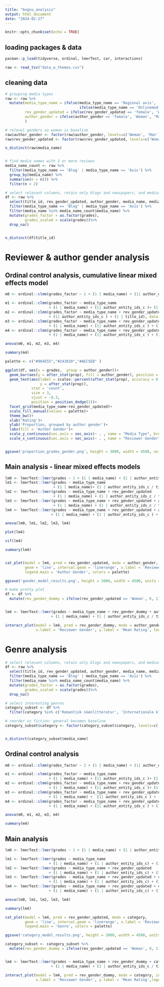 ```yaml
---
title: "bognu_analysis"
output: html_document
date: "2024-02-27"
---
```


```r
knitr::opts_chunk$set(echo = TRUE)
```

## loading packages & data
```r
pacman::p_load(tidyverse, ordinal, lmerTest, car, interactions)

raw <- read_tsv("data_w_themes.csv")

```


## cleaning data
```r


# grouping media types
raw <- raw %>% 
  mutate(media_type_name = ifelse(media_type_name == 'Regional avis', 'Avis', 
                                  ifelse(media_type_name == 'Onlinemedie uden citat', 'Blog', paste0(media_type_name))),
         rev_gender_updated = ifelse(rev_gender_updated == 'female', 'Woman', 'Man'),
         author_gender = ifelse(author_gender == 'female', 'Woman', 'Man')
         )

# relevel genders so woman is baseline 
raw$author_gender <- factor(raw$author_gender, levels=c('Woman', 'Man'))
raw$rev_gender_updated <- factor(raw$rev_gender_updated, levels=c('Woman', 'Man'))

n_distinct(raw$media_name)


# find media names with 3 or more reviews
media_name_count <- raw %>% 
  filter(media_type_name == 'Blog' | media_type_name == 'Avis') %>% 
  group_by(media_name) %>% 
  summarise(n = n()) %>% 
  filter(n > 2)

# select relevant columns, retain only blogs and newspapers, and medias with more than 3 reviews. Then remove NAs
df <- raw %>% 
  select(title_id, rev_gender_updated, author_gender, media_name, media_type_name, author_entity_ids_c, grades) %>% 
  filter(media_type_name == 'Blog' | media_type_name == 'Avis') %>% 
  filter(media_name %in% media_name_count$media_name) %>% 
  mutate(grades_factor = as.factor(grades),
         grades_scaled = scale(grades))%>% 
  drop_na()


n_distinct(df$title_id)
```


# Reviewer & author gender analysis

## Ordinal control analysis, cumulative linear mixed effects model
```r
m0 <- ordinal::clmm(grades_factor ~ 1 + (1 | media_name) + (1| author_entity_ids_c )+ (1 |  title_id), data = df)

m1 <- ordinal::clmm(grades_factor ~ media_type_name 
                    + (1 | media_name) + (1| author_entity_ids_c )+ (1 |  title_id), data = df)
m2 <- ordinal::clmm(grades_factor ~ media_type_name + rev_gender_updated + (1 | media_name) 
                    + (1| author_entity_ids_c ) + (1 | title_id), data = df)
m3 <- ordinal::clmm(grades_factor ~ media_type_name + rev_gender_updated + author_gender 
                    + (1 | media_name) + (1| author_entity_ids_c ) + (1 | title_id), data = df)
m4 <- ordinal::clmm(grades_factor ~ media_type_name + rev_gender_updated + author_gender + rev_gender_updated:author_gender 
                    + (1 | media_name) + (1| author_entity_ids_c ) + (1 |title_id), data = df)

anova(m0, m1, m2, m3, m4)

```

```r
summary(m4)

palette <- c("#904E55","#243010","#AEC5EB" )

ggplot(df, aes(x = grades,  group = author_gender))+
  geom_bar(aes(y = after_stat(prop), fill = author_gender), position = 'dodge', stat = 'count', color = 'black')+
  geom_text(aes(label = scales::percent(after_stat(prop), accuracy = 0.1),
                y = after_stat(prop)),
            stat = 'count',
            size = 3,
            vjust = -0.3,
            position = position_dodge(1))+
  facet_grid(media_type_name~rev_gender_updated)+
  scale_fill_manual(values = palette)+
  theme_bw()+
  xlab('Rating')+
  ylab('Proportion, grouped by author gender')+
  labs(fill = 'Author Gender')+
  scale_y_continuous(sec.axis = sec_axis(~ . , name = "Media Type", breaks = NULL, labels = NULL)) +
  scale_x_continuous(sec.axis = sec_axis(~ . , name = "Reviewer Gender", breaks = NULL, labels = NULL))


ggsave('proportion_grades_gender.png', height = 3000, width = 4500, units = 'px', dpi = 'print')
```

## Main analysis - linear mixed effects models 
```r

lm0 <- lmerTest::lmer(grades ~ 1 + (1 | media_name) + (1 | author_entity_ids_c / title_id), data = df)
lm1 <- lmerTest::lmer(grades ~ media_type_name  
                      + (1 | media_name)+ (1 | author_entity_ids_c / title_id), data = df)
lm2 <- lmerTest::lmer(grades ~ media_type_name + rev_gender_updated  
                      + (1 | media_name) + (1 | author_entity_ids_c / title_id), data = df)
lm3 <- lmerTest::lmer(grades ~ media_type_name + rev_gender_updated + author_gender 
                      + (1 | media_name) + (1 | author_entity_ids_c / title_id), data = df)
lm4 <- lmerTest::lmer(grades ~ media_type_name + rev_gender_updated + author_gender + rev_gender_updated:author_gender
                     + (1 | media_name) + (1 | author_entity_ids_c ) + ( 1| title_id), data = df)

anova(lm0, lm1, lm2, lm3, lm4)
```


```r
plot(lm4)

vif(lm4)

summary(lm4)


cat_plot(model = lm4, pred = rev_gender_updated, modx = author_gender, 
         geom = 'line', interval.geom = 'linerange', x.label = 'Reviewer Gender', y.label = 'Mean Rating',
         legend.main = 'Author Gender', colors = palette)

ggsave('gender_model_results.png', height = 3000, width = 4500, units = 'px', dpi = 'print')


```


```r
# make pretty plot
df <- df %>% 
  mutate(rev_gender_dummy = ifelse(rev_gender_updated == 'Woman', 0, 1))


lm4 <- lmerTest::lmer(grades ~ media_type_name + rev_gender_dummy + author_gender + rev_gender_dummy:author_gender
                     + (1 | media_name) + (1 | author_entity_ids_c / title_id), data = df)

interact_plot(model = lm4, pred = rev_gender_dummy, modx = author_gender, interval = T, 
              x.label = 'Reviewer Gender', y.label = 'Mean Rating', legend.main = 'Author Gender', colors = palette)
```

# Genre analysis
```r
# select relevant columns, retain only blogs and newspapers, and medias with more than 3 reviews. Then remove NAs
df <- raw %>% 
  select(title_id, rev_gender_updated, author_gender, media_name, media_type_name, author_entity_ids_c, grades, category) %>% 
  filter(media_type_name == 'Blog' | media_type_name == 'Avis') %>% 
  filter(media_name %in% media_name_count$media_name) %>% 
  mutate(grades_factor = as.factor(grades),
         grades_scaled = scale(grades))%>% 
  drop_na()

# select interesting genres
category_subset <- df %>% 
  filter(category %in% c('Romantisk skønlitteratur', 'Internationale klassikere', 'Skønlitteratur: generelt'))

# reorder so fiction: general becomes baseline
category_subset$category <- factor(category_subset$category, levels=c('Skønlitteratur: generelt', 'Internationale klassikere', 'Romantisk skønlitteratur'))


n_distinct(category_subset$media_name)
```


## Ordinal control analysis
```r

m0 <- ordinal::clmm(grades_factor ~ 1 + (1 | media_name) + (1| author_entity_ids_c )+ (1 | title_id), data = category_subset)

m1 <- ordinal::clmm(grades_factor ~ media_type_name 
                    + (1 | media_name) + (1| author_entity_ids_c )+ (1 | title_id), data = category_subset)
m2 <- ordinal::clmm(grades_factor ~ media_type_name + rev_gender_updated 
                    + (1 | media_name) + (1| author_entity_ids_c )+ (1 | title_id), data = category_subset)
m3 <- ordinal::clmm(grades_factor ~ media_type_name + rev_gender_updated + category 
                    + (1 | media_name) +  (1| author_entity_ids_c ) + (1 | title_id), data = category_subset)
m4 <- ordinal::clmm(grades_factor ~ media_type_name + rev_gender_updated + category + rev_gender_updated:category
                    + (1 | media_name) + (1| author_entity_ids_c ) + (1 |title_id), data = category_subset)

anova(m0, m1, m2, m3, m4)

summary(m4)
```

## Main analysis
```r
lm0 <- lmerTest::lmer(grades ~ 1 + (1 | media_name) + (1 | author_entity_ids_c / title_id), data = category_subset)

lm1 <- lmerTest::lmer(grades ~ media_type_name 
                    + (1 | media_name) + (1 | author_entity_ids_c) + (1 | title_id), data = category_subset)
lm2 <- lmerTest::lmer(grades ~ media_type_name + rev_gender_updated 
                    + (1 | media_name) + (1 | author_entity_ids_c) + (1 | title_id), data = category_subset)
lm3 <- lmerTest::lmer(grades ~ media_type_name + rev_gender_updated + category 
                    + (1 | media_name) + (1 | author_entity_ids_c) + (1 | title_id), data = category_subset)
lm4 <- lmerTest::lmer(grades ~ media_type_name + rev_gender_updated + category + rev_gender_updated:category
                    + (1 | media_name) + (1 | author_entity_ids_c) + (1 | title_id), data = category_subset)

anova(lm0, lm1, lm2, lm3, lm4)
```

```r
summary(lm4)

cat_plot(model = lm4, pred = rev_gender_updated, modx = category, 
         geom = 'line', interval.geom = 'linerange', x.label = 'Reviewer Gender', y.label = 'Mean Rating',
         legend.main = 'Genre', colors = palette)

ggsave('category_model_results.png', height = 3000, width = 4500, units = 'px', dpi = 'print')


```
```r
category_subset <- category_subset %>% 
  mutate(rev_gender_dummy = ifelse(rev_gender_updated == 'Woman', 0, 1))


lm4 <- lmerTest::lmer(grades ~ media_type_name + rev_gender_dummy + category + rev_gender_dummy:category
                     + (1 | media_name) + (1 | author_entity_ids_c / title_id), data = category_subset)

interact_plot(model = lm4, pred = rev_gender_dummy, modx = category, interval = T,
              x.label = 'Reviewer Gender', y.label = 'Mean Rating',legend.main = 'Genre', colors = palette)
```


